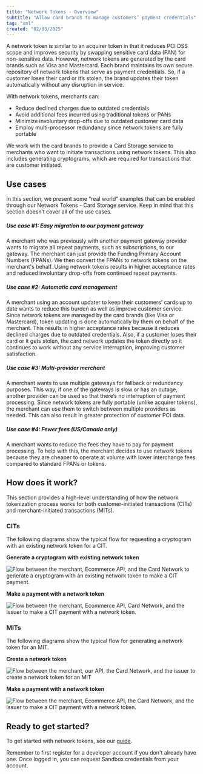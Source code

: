 ```yaml
---
title: "Network Tokens - Overview"
subtitle: "Allow card brands to manage customers’ payment credentials"
tag: "xml"
created: "02/03/2025"
---
```

A network token is similar to an acquirer token in that it reduces <Tooltip content="Payment Card Industry Data Security Standard">PCI DSS</Tooltip> scope and improves security by swapping sensitive card data (<Tooltip content="Stands for Primary Account Number. The PAN identifies the intended card issuer and account for the transaction.">PAN</Tooltip>) for non-sensitive data. However, network tokens are generated by the card brands such as Visa and Mastercard. Each brand maintains its own secure repository of network tokens that serve as payment credentials. So, if a customer loses their card or it’s stolen, the brand updates their token automatically without any disruption in service.

With network tokens, merchants can:

* Reduce declined charges due to outdated credentials
* Avoid additional fees incurred using traditional tokens or PANs 
* Minimize involuntary drop-offs due to outdated customer card data
* Employ multi-processor redundancy since network tokens are fully portable

We work with the card brands to provide a Card Storage service to merchants who want to initiate transactions using network tokens. This also includes generating cryptograms, which are required for transactions that are customer initiated.

## Use cases
In this section, we present some “real world” examples that can be enabled through our Network Tokens - Card Storage service. Keep in mind that this section doesn’t cover all of the use cases.

##### Use case #1: Easy migration to our payment gateway
A merchant who was previously with another payment gateway provider wants to migrate all repeat payments, such as subscriptions, to our gateway. The merchant can just provide the Funding Primary Account Numbers (FPANs). We then convert the FPANs to network tokens on the merchant's behalf. Using network tokens results in higher acceptance rates and reduced involuntary drop-offs from continued repeat payments.

##### Use case #2: Automatic card management 
A merchant using an account updater to keep their customers’ cards up to date wants to reduce this burden as well as improve customer service. Since network tokens are managed by the card brands (like Visa or Mastercard), token updating is done automatically by them on behalf of the merchant. This results in higher acceptance rates because it reduces declined charges due to outdated credentials. Also, if a customer loses their card or it gets stolen, the card network updates the token directly so it continues to work without any service interruption, improving customer satisfaction. 

##### Use case #3: Multi-provider merchant
A merchant wants to use multiple gateways for fallback or redundancy purposes. This way, if one of the gateways is slow or has an outage, another provider can be used so that there’s no interruption of payment processing. Since network tokens are fully portable (unlike acquirer tokens), the merchant can use them to switch between multiple providers as needed. This can also result in greater protection of customer PCI data.

##### Use case #4: Fewer fees (US/Canada only)
A merchant wants to reduce the fees they have to pay for payment processing. To help with this, the merchant decides to use network tokens because they are cheaper to operate at volume with lower interchange fees compared to standard FPANs or tokens. 

## How does it work?
This section provides a high-level understanding of how the network tokenization process works for both customer-initiated transactions (CITs) and merchant-initiated transactions (MITs).

### CITs
The following diagrams show the typical flow for requesting a cryptogram with an existing network token for a CIT.

**Generate a cryptogram with existing network token**

![Flow between the merchant, Ecommerce API, and the Card Network to generate a cryptogram with an existing network token to make a CIT payment.](/gh-assets/ecommerce/network-token_cit-cryptogram.png)

**Make a payment with a network token**

![Flow between the merchant, Ecommerce API, Card Network, and the Issuer to make a CIT payment with a network token.](/gh-assets/ecommerce/network-token_cit-payment.png)

### MITs
The following diagrams show the typical flow for generating a network token for an MIT.

**Create a network token**

![Flow between the merchant, our API, the Card Network, and the issuer to create a network token for an MIT](/gh-assets/ecommerce/network-token_mit-create.png)

**Make a payment with a network token**

![Flow between the merchant, Ecommerce API, the Card Network, and the Issuer to make a CIT payment with a network token.](/gh-assets/ecommerce/network-token_mit-payment.png)

## Ready to get started?
To get started with network tokens, see our [guide](/ecommerce/expand-your-integration/network-tokens-guide).

<Infobox>
Remember to first register for a developer account if you don't already have one. Once logged in, you can request Sandbox credentials from your account.
</Infobox>
